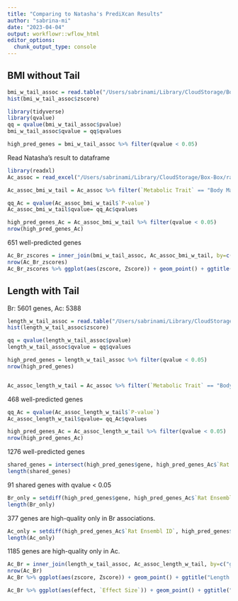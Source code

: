 ```yaml
---
title: "Comparing to Natasha's PrediXcan Results"
author: "sabrina-mi"
date: "2023-04-04"
output: workflowr::wflow_html
editor_options:
  chunk_output_type: console
---
```



## BMI without Tail
```r
bmi_w_tail_assoc = read.table("/Users/sabrinami/Library/CloudStorage/Box-Box/rat-genomic-analysis/PTRS-2023/RatXcan/Results/associations/Br__association_bmi_w_tail.txt", header=TRUE)
hist(bmi_w_tail_assoc$zscore)
```

```r
library(tidyverse)
library(qvalue)
qq = qvalue(bmi_w_tail_assoc$pvalue)
bmi_w_tail_assoc$qvalue = qq$qvalues

high_pred_genes = bmi_w_tail_assoc %>% filter(qvalue < 0.05)
```

Read Natasha's result to dataframe
```r

library(readxl)
Ac_assoc = read_excel("/Users/sabrinami/Library/CloudStorage/Box-Box/rat-genomic-analysis/PTRS-2023/RatXcan/Results/santhanam-et-al-2022_supplementary-tables-ssr.xlsx", sheet = "ST1 TWAS NAcc", skip=1)

Ac_assoc_bmi_w_tail = Ac_assoc %>% filter(`Metabolic Trait` == "Body Mass Index (BMI) with tail")
```



```r
qq_Ac = qvalue(Ac_assoc_bmi_w_tail$`P-value`)
Ac_assoc_bmi_w_tail$qvalue= qq_Ac$qvalues

high_pred_genes_Ac = Ac_assoc_bmi_w_tail %>% filter(qvalue < 0.05)
nrow(high_pred_genes_Ac)
```
651 well-predicted genes

```r
Ac_Br_zscores = inner_join(bmi_w_tail_assoc, Ac_assoc_bmi_w_tail, by=c("gene" = "Rat Ensembl ID"))
nrow(Ac_Br_zscores)
Ac_Br_zscores %>% ggplot(aes(zscore, Zscore)) + geom_point() + ggtitle("BMI with Tail PrediXcan z-scores") + xlab("Br") + ylab("Ac") + geom_abline(intercept = 0, slope = 1)
```


## Length with Tail

Br: 5601 genes, Ac: 5388
```r
length_w_tail_assoc = read.table("/Users/sabrinami/Library/CloudStorage/Box-Box/rat-genomic-analysis/PTRS-2023/RatXcan/Results/associations/Br__association_length_w_tail_cm.txt", header=TRUE)
hist(length_w_tail_assoc$zscore)
```

```r
qq = qvalue(length_w_tail_assoc$pvalue)
length_w_tail_assoc$qvalue = qq$qvalues

high_pred_genes = length_w_tail_assoc %>% filter(qvalue < 0.05)
nrow(high_pred_genes)


Ac_assoc_length_w_tail = Ac_assoc %>% filter(`Metabolic Trait` == "Body length including tail")
```

468 well-predicted genes

```r
qq_Ac = qvalue(Ac_assoc_length_w_tail$`P-value`)
Ac_assoc_length_w_tail$qvalue= qq_Ac$qvalues

high_pred_genes_Ac = Ac_assoc_length_w_tail %>% filter(qvalue < 0.05)
nrow(high_pred_genes_Ac)


```
1276 well-predicted genes

```r
shared_genes = intersect(high_pred_genes$gene, high_pred_genes_Ac$`Rat Ensembl ID`)
length(shared_genes)
```
91 shared genes with qvalue < 0.05

```r
Br_only = setdiff(high_pred_genes$gene, high_pred_genes_Ac$`Rat Ensembl ID`)
length(Br_only)

```
377 genes are high-quality only in Br associations.

```r
Ac_only = setdiff(high_pred_genes_Ac$`Rat Ensembl ID`, high_pred_genes$gene)
length(Ac_only)

```
1185 genes are high-quality only in Ac.


```r
Ac_Br = inner_join(length_w_tail_assoc, Ac_assoc_length_w_tail, by=c("gene" = "Rat Ensembl ID"))
nrow(Ac_Br)
Ac_Br %>% ggplot(aes(zscore, Zscore)) + geom_point() + ggtitle("Length with Tail PrediXcan z-scores") + xlab("Br") + ylab("Ac") + geom_abline(intercept = 0, slope = 1)
```
```r

Ac_Br %>% ggplot(aes(effect, `Effect Size`)) + geom_point() + ggtitle("Length with Tail PrediXcan Effect Sizes") + xlab("Br") + ylab("Ac") + geom_abline(intercept = 0, slope = 1)
```